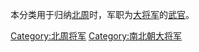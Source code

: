 本分类用于归纳[[北周|北周]]时，军职为[[大將軍_(中國)|大将军]]的[[武官|武官]]。

[[Category:北周将军|Category:北周将军]]
[[Category:南北朝大将军|Category:南北朝大将军]]